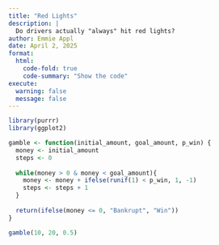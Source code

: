 ```yaml
---
title: "Red Lights"
description: |
  Do drivers actually "always" hit red lights?
author: Emmie Appl
date: April 2, 2025
format:
  html:
    code-fold: true
    code-summary: "Show the code"
execute:
  warning: false
  message: false
---
```


```r
library(purrr)
library(ggplot2)

gamble <- function(initial_amount, goal_amount, p_win) {
  money <- initial_amount
  steps <- 0
  
  while(money > 0 & money < goal_amount){
    money <- money + ifelse(runif(1) < p_win, 1, -1)
    steps <- steps + 1
  }
  
  return(ifelse(money <= 0, "Bankrupt", "Win"))
}
```

```r
gamble(10, 20, 0.5)
```
